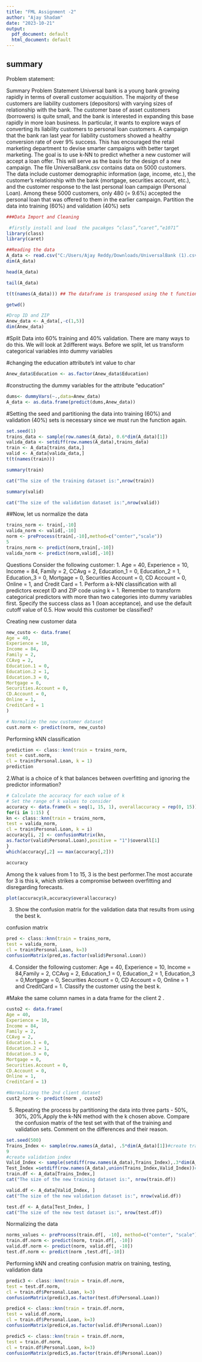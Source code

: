 ---
title: "FML Assignment -2"
author: "Ajay Shadam"
date: "2023-10-21"
output:
  pdf_document: default
  html_document: default
---

## summary
Problem statement:

Summary
Problem Statement
Universal bank is a young bank growing rapidly in terms of overall customer acquisition. The majority of
these customers are liability customers (depositors) with varying sizes of relationship with the bank. The
customer base of asset customers (borrowers) is quite small, and the bank is interested in expanding this base
rapidly in more loan business. In particular, it wants to explore ways of converting its liability customers to
personal loan customers.
A campaign that the bank ran last year for liability customers showed a healthy conversion rate of over
9% success. This has encouraged the retail marketing department to devise smarter campaigns with better
target marketing. The goal is to use k-NN to predict whether a new customer will accept a loan offer. This
will serve as the basis for the design of a new campaign.
The file UniversalBank.csv contains data on 5000 customers. The data include customer demographic
information (age, income, etc.), the customer’s relationship with the bank (mortgage, securities account,
etc.), and the customer response to the last personal loan campaign (Personal Loan). Among these 5000
customers, only 480 (= 9.6%) accepted the personal loan that was offered to them in the earlier campaign.
Partition the data into training (60%) and validation (40%) sets

```{r}
###Data Import and Cleaning

 #firstly install and load  the pacakges “class”,“caret”,“e1071”
library(class)
library(caret)
```
```{r}
##Reading the data 
A_data <- read.csv("C:/Users/Ajay Reddy/Downloads/UniversalBank (1).csv")
dim(A_data)
```
```{r}
head(A_data)
```

```{r}
tail(A_data)
```
```{r}
t(t(names(A_data))) ## The dataframe is transposed using the t function.
```
```{r}
getwd()
```
```{r}
#Drop ID and ZIP
Anew_data <- A_data[,-c(1,5)]
dim(Anew_data)
```
#Split Data into 60% training and 40% validation. There are many ways to do this. We will look at 2different ways. Before we split, let us transform categorical variables into dummy variables

#changing the education attribute's int value to char
```{r}
Anew_data$Education <- as.factor(Anew_data$Education)

```
#constructing the dummy variables for the attribute "education"
```{r}
dums<- dummyVars(~.,data=Anew_data)
A_data <- as.data.frame(predict(dums,Anew_data))
```

#Setting the seed and partitioning the data into training (60%) and validation (40%) sets is necessary since we must run the function again.

```{r}
set.seed(1)
trains_data <- sample(row.names(A_data), 0.6*dim(A_data)[1])
valida_data <- setdiff(row.names(A_data),trains_data)
train <- A_data[trains_data,]
valid <- A_data[valida_data,]
t(t(names(train)))
```
```{r}
summary(train)
```

```{r}
cat("The size of the training dataset is:",nrow(train))

```
```{r}
summary(valid)

```

```{r}
cat("The size of the validation dataset is:",nrow(valid))
```
##Now, let us normalize the data

```{r}
trains_norm <- train[,-10]
valida_norm <- valid[,-10]
norm <- preProcess(train[,-10],method=c("center","scale"))
5
trains_norm <- predict(norm,train[,-10])
valida_norm <- predict(norm,valid[,-10])

```
Questions
Consider the following customer:
1. Age = 40, Experience = 10, Income = 84, Family = 2, CCAvg = 2, Education_1 = 0, Education_2 = 1, Education_3 = 0, Mortgage = 0, Securities
Account = 0, CD Account = 0, Online = 1, and Credit Card = 1. Perform
a k-NN classification with all predictors except ID and ZIP code using k = 1.
Remember to transform categorical predictors with more than two categories
into dummy variables first. Specify the success class as 1 (loan acceptance), and
use the default cutoff value of 0.5. How would this customer be classified?


Creating new customer data

```{r}
new_custo <- data.frame(
Age = 40,
Experience = 10,
Income = 84,
Family = 2,
CCAvg = 2,
Education.1 = 0,
Education.2 = 1,
Education.3 = 0,
Mortgage = 0,
Securities.Account = 0,
CD.Account = 0,
Online = 1,
CreditCard = 1
)

# Normalize the new customer dataset
cust.norm <- predict(norm, new_custo)

```

Performing kNN classification

```{r}
prediction <- class::knn(train = trains_norm,
test = cust.norm,
cl = train$Personal.Loan, k = 1)
prediction

```

2.What is a choice of k that balances between overfitting and ignoring the predictor information?

```{r}
# Calculate the accuracy for each value of k
# Set the range of k values to consider
accuracy <- data.frame(k = seq(1, 15, 1), overallaccuracy = rep(0, 15))
for(i in 1:15) {
kn <- class::knn(train = trains_norm,
test = valida_norm,
cl = train$Personal.Loan, k = i)
accuracy[i, 2] <- confusionMatrix(kn,
as.factor(valid$Personal.Loan),positive = "1")$overall[1]
}
which(accuracy[,2] == max(accuracy[,2]))
```
```{r}
accuracy
```
Among the k values from 1 to 15, 3 is the best performer.The most accurate for 3 is this k, which strikes a compromise between overfitting and disregarding forecasts.

```{r}
plot(accuracy$k,accuracy$overallaccuracy)
```
 3. Show the confusion matrix for the validation data that results from using the best k.
 

confusion matrix

```{r}
pred <- class::knn(train = trains_norm,
test = valida_norm,
cl = train$Personal.Loan, k=3)
confusionMatrix(pred,as.factor(valid$Personal.Loan))
```

4. Consider the following customer: Age = 40, Experience = 10, Income =
84,Family = 2, CCAvg = 2, Education_1 = 0, Education_2 = 1, Education_3
= 0,Mortgage = 0, Securities Account = 0, CD Account = 0, Online = 1 and
CreditCard = 1. Classify the customer using the best k.


#Make the same column names in a data frame for the  client 2 .
```{r}
custo2 <- data.frame(
Age = 40,
Experience = 10,
Income = 84,
Family = 2,
CCAvg = 2,
Education.1 = 0,
Education.2 = 1,
Education.3 = 0,
Mortgage = 0,
Securities.Account = 0,
CD.Account = 0,
Online = 1,
CreditCard = 1)

#Normalizing the 2nd client dataset
cust2_norm <- predict(norm , custo2)
```

5. Repeating the process by partitioning the data into three parts -
50%, 30%, 20%,Apply the k-NN method with the k chosen above. Compare the
confusion matrix of the test set with that of the training and validation sets.
Comment on the differences and their reason.

```{r}
set.seed(500)
Trains_Index <- sample(row.names(A_data), .5*dim(A_data)[1])#create train index
9
#create validation index
Valid_Index <- sample(setdiff(row.names(A_data),Trains_Index),.3*dim(A_data)[1])
Test_Index =setdiff(row.names(A_data),union(Trains_Index,Valid_Index))#create test index
train.df <- A_data[Trains_Index,]
cat("The size of the new training dataset is:", nrow(train.df))

valid.df <- A_data[Valid_Index, ]
cat("The size of the new validation dataset is:", nrow(valid.df))

test.df <- A_data[Test_Index, ]
cat("The size of the new test dataset is:", nrow(test.df))

```
Normalizing the data

```{r}
norms_values <- preProcess(train.df[, -10], method=c("center", "scale"))
train.df.norm <- predict(norm, train.df[, -10])
valid.df.norm <- predict(norm, valid.df[, -10])
test.df.norm <- predict(norm ,test.df[,-10])
```

Performing kNN and creating confusion matrix on training, testing, validation
data

```{r}
predic3 <- class::knn(train = train.df.norm,
test = test.df.norm,
cl = train.df$Personal.Loan, k=3)
confusionMatrix(predic3,as.factor(test.df$Personal.Loan))
```
```{r}
predic4 <- class::knn(train = train.df.norm,
test = valid.df.norm,
cl = train.df$Personal.Loan, k=3)
confusionMatrix(predic4,as.factor(valid.df$Personal.Loan))
```
```{r}
predic5 <- class::knn(train = train.df.norm,
test = train.df.norm,
cl = train.df$Personal.Loan, k=3)
confusionMatrix(predic5,as.factor(train.df$Personal.Loan))
```

